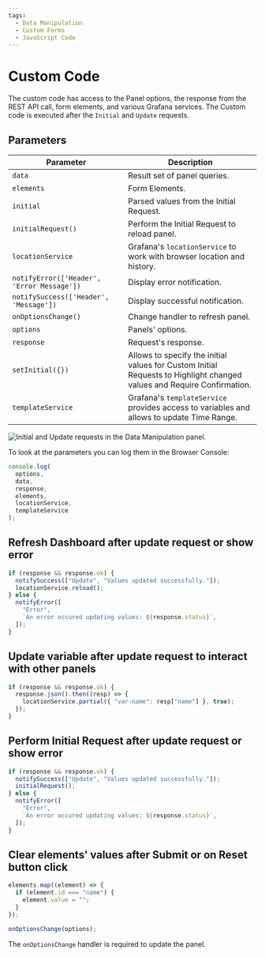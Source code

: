 ```yaml
---
tags:
  - Data Manipulation
  - Custom Forms
  - JavaScript Code
---
```



# Custom Code

The custom code has access to the Panel options, the response from the REST API call, form elements, and various Grafana services. The Custom code is executed after the `Initial` and `Update` requests.

## Parameters

| Parameter                                  | Description                                                                                                            |
| ------------------------------------------ | ---------------------------------------------------------------------------------------------------------------------- |
| `data`                                     | Result set of panel queries.                                                                                           |
| `elements`                                 | Form Elements.                                                                                                         |
| `initial`                                  | Parsed values from the Initial Request.                                                                                |
| `initialRequest()`                         | Perform the Initial Request to reload panel.                                                                           |
| `locationService`                          | Grafana's `locationService` to work with browser location and history.                                                 |
| `notifyError(['Header', 'Error Message'])` | Display error notification.                                                                                            |
| `notifySuccess(['Header', 'Message'])`     | Display successful notification.                                                                                       |
| `onOptionsChange()`                        | Change handler to refresh panel.                                                                                       |
| `options`                                  | Panels' options.                                                                                                       |
| `response`                                 | Request's response.                                                                                                    |
| `setInitial({})`                           | Allows to specify the initial values for Custom Initial Requests to Highlight changed values and Require Confirmation. |
| `templateService`                          | Grafana's `templateService` provides access to variables and allows to update Time Range.                              |

<Image
  title="Initial and Update requests in the Data Manipulation panel."
  src="/img/plugins/volkovlabs-form-panel/request.png"
/>

To look at the parameters you can log them in the Browser Console:

```javascript
console.log(
  options,
  data,
  response,
  elements,
  locationService,
  templateService
);
```

## Refresh Dashboard after update request or show error

```javascript
if (response && response.ok) {
  notifySuccess(["Update", "Values updated successfully."]);
  locationService.reload();
} else {
  notifyError([
    "Error",
    `An error occured updating values: ${response.status}`,
  ]);
}
```

## Update variable after update request to interact with other panels

```javascript
if (response && response.ok) {
  response.json().then((resp) => {
    locationService.partial({ "var-name": resp["name"] }, true);
  });
}
```

## Perform Initial Request after update request or show error

```javascript
if (response && response.ok) {
  notifySuccess(["Update", "Values updated successfully."]);
  initialRequest();
} else {
  notifyError([
    "Error",
    `An error occured updating values: ${response.status}`,
  ]);
}
```

## Clear elements' values after Submit or on Reset button click

```javascript
elements.map((element) => {
  if (element.id === "name") {
    element.value = "";
  }
});

onOptionsChange(options);
```

The `onOptionsChange` handler is required to update the panel.
